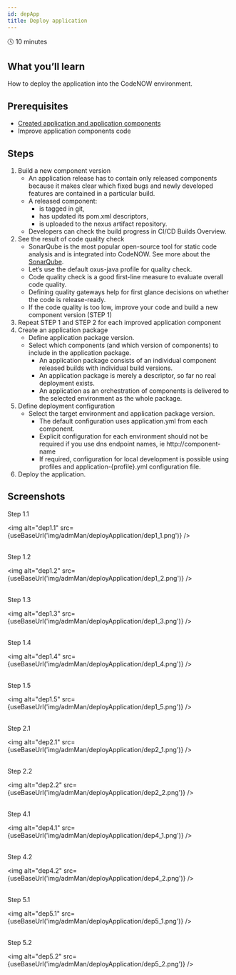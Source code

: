 ```yaml
---
id: depApp
title: Deploy application
---
```



🕓 10 minutes

## What you’ll learn

How to deploy the application into the CodeNOW environment. 

## Prerequisites

- [Created application and application components](../admMan/creNewApp/)
- Improve application components code

## Steps

1. Build a new component version
    - An application release has to contain only released components because it makes clear which fixed bugs and newly developed features are contained in a particular build.
    - A released component:
      - is tagged in git,
      - has updated its pom.xml descriptors,
      - is uploaded to the nexus artifact repository.
    - Developers can check the build progress in CI/CD Builds Overview.
2. See the result of code quality check
    - SonarQube is the most popular open-source tool for static code analysis and is integrated into CodeNOW. See more about the [SonarQube](https://docs.sonarqube.org/latest/). 
    - Let’s use the default oxus-java profile for quality check.
    - Code quality check is a good first-line measure to evaluate overall code quality.
    - Defining quality gateways help for first glance decisions on whether the code is release-ready.
    - If the code quality is too low, improve your code and build a new component version (STEP 1)
3. Repeat STEP 1 and STEP 2 for each improved application component
4. Create an application package
    - Define application package version.
    - Select which components (and which version of components) to include in the application package.
      - An application package consists of an individual component released builds with individual build versions.
      - An application package is merely a descriptor, so far no real deployment exists.
      - An application as an orchestration of components is delivered to the selected environment as the whole package.
5. Define deployment configuration
    - Select the target environment and application package version. 
      - The default configuration uses application.yml from each component.
      - Explicit configuration for each environment should not be required if you use dns endpoint names, ie http://component-name
      - If required, configuration for local development is possible using profiles and application-{profile}.yml configuration file.
6. Deploy the application. 

## Screenshots

Step 1.1

<img alt="dep1.1" src={useBaseUrl('img/admMan/deployApplication/dep1_1.png')} />
<br/><br/>

Step 1.2

<img alt="dep1.2" src={useBaseUrl('img/admMan/deployApplication/dep1_2.png')} />
<br/><br/>

Step 1.3

<img alt="dep1.3" src={useBaseUrl('img/admMan/deployApplication/dep1_3.png')} />
<br/><br/>

Step 1.4

<img alt="dep1.4" src={useBaseUrl('img/admMan/deployApplication/dep1_4.png')} />
<br/><br/>

Step 1.5

<img alt="dep1.5" src={useBaseUrl('img/admMan/deployApplication/dep1_5.png')} />
<br/><br/>

Step 2.1

<img alt="dep2.1" src={useBaseUrl('img/admMan/deployApplication/dep2_1.png')} />
<br/><br/>

Step 2.2

<img alt="dep2.2" src={useBaseUrl('img/admMan/deployApplication/dep2_2.png')} />
<br/><br/>

Step 4.1

<img alt="dep4.1" src={useBaseUrl('img/admMan/deployApplication/dep4_1.png')} />
<br/><br/>

Step 4.2

<img alt="dep4.2" src={useBaseUrl('img/admMan/deployApplication/dep4_2.png')} />
<br/><br/>

Step 5.1

<img alt="dep5.1" src={useBaseUrl('img/admMan/deployApplication/dep5_1.png')} />
<br/><br/>

Step 5.2

<img alt="dep5.2" src={useBaseUrl('img/admMan/deployApplication/dep5_2.png')} />
<br/><br/>